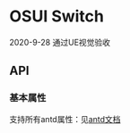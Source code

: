 
<Meta title="设计文档/Switch 开关" />

# OSUI Switch

2020-9-28 通过UE视觉验收

## API

### 基本属性

支持所有antd属性：见[antd文档](https://ant.design/components/switch-cn/#API)

<Preview>
  <Story name="Demo" story={stories.Demo} />
</Preview>

<Preview>
  <Story name="Size" story={stories.Size} />
</Preview>
